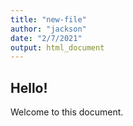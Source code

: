 ```yaml
---
title: "new-file"
author: "jackson"
date: "2/7/2021"
output: html_document
---
```


## Hello!
Welcome to this document.
